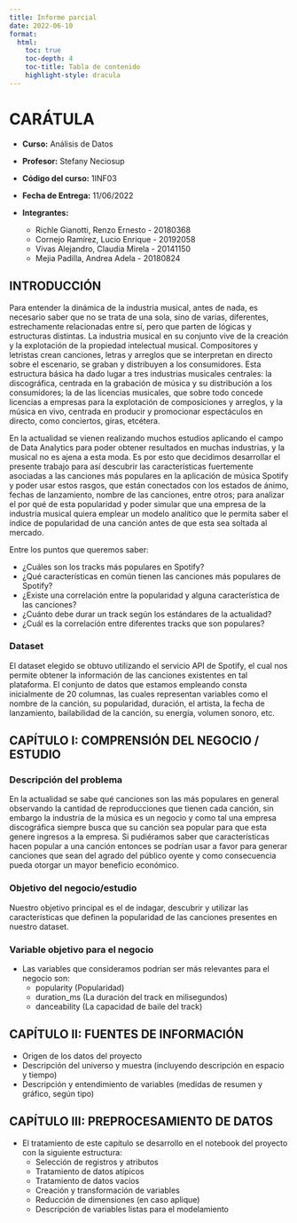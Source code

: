 ```yaml
---
title: Informe parcial
date: 2022-06-10
format: 
  html:
    toc: true
    toc-depth: 4
    toc-title: Tabla de contenido
    highlight-style: dracula
---
```


# CARÁTULA

* **Curso:**              Análisis de Datos
* **Profesor:**           Stefany Neciosup
* **Código del curso:**  	1INF03
* **Fecha de Entrega:** 	11/06/2022 

* **Integrantes:**
  + Richle Gianotti, Renzo Ernesto - 20180368
  + Cornejo Ramírez, Lucio Enrique - 20192058
  + Vivas Alejandro, Claudia Mirela - 20141150
  + Mejia Padilla, Andrea Adela - 20180824

## INTRODUCCIÓN

Para entender la dinámica de la industria musical, antes de nada, es necesario saber que no se trata de una sola, sino de varias, diferentes, estrechamente relacionadas entre sí, pero que parten de lógicas y estructuras distintas. La industria musical en su conjunto vive de la creación y la explotación de la propiedad intelectual musical. Compositores y letristas crean canciones, letras y arreglos que se interpretan en directo sobre el escenario, se graban y distribuyen a los consumidores. Esta estructura básica ha dado lugar a tres industrias musicales centrales: la discográfica, centrada en la grabación de música y su distribución a los consumidores; la de las licencias musicales, que sobre todo concede licencias a empresas para la explotación de composiciones y arreglos, y la música en vivo, centrada en producir y promocionar espectáculos en directo, como conciertos, giras, etcétera.

En la actualidad se vienen realizando muchos estudios aplicando el campo de Data Analytics para poder obtener resultados en muchas industrias, y la musical
no es ajena a esta moda. Es por esto que decidimos desarrollar el presente trabajo para así descubrir las características fuertemente asociadas a las canciones más populares en la aplicación de música Spotify y poder usar estos rasgos, que están conectados con los estados de ánimo, fechas de lanzamiento, nombre de las canciones, entre otros; para analizar el por qué de esta popularidad y poder simular que una empresa de la industria musical quiera emplear un modelo analítico
que le permita saber el índice de popularidad de una canción antes de que esta sea soltada al mercado.

Entre los puntos que queremos saber: 

- ¿Cuáles son los tracks más populares en Spotify? 
- ¿Qué características en común tienen las canciones más populares de Spotify?
- ¿Existe una correlación entre la popularidad y alguna característica de las canciones?
- ¿Cuánto debe durar un track según los estándares de la actualidad?
- ¿Cuál es la correlación entre diferentes tracks que son populares?

### Dataset 

El dataset elegido se obtuvo utilizando el servicio API de Spotify, el cual nos permite obtener la información de las canciones existentes en tal plataforma.
El conjunto de datos que estamos empleando consta inicialmente de 20 columnas, las cuales representan variables como el nombre de la canción, su popularidad, duración, el artista, la fecha de lanzamiento, bailabilidad de la canción, su energía, volumen sonoro, etc.

## CAPÍTULO I: COMPRENSIÓN DEL NEGOCIO / ESTUDIO

### Descripción del problema

En la actualidad se sabe qué canciones son las más populares en general observando la cantidad de reproducciones que tienen cada canción, sin embargo la industria de la música es un negocio y como tal una empresa discográfica siempre busca que su canción sea popular para que esta genere ingresos a la empresa. Si pudiéramos saber que características hacen popular a una canción entonces se podrían usar a favor para generar canciones que sean del agrado del público oyente y como consecuencia pueda otorgar un mayor beneficio económico.

### Objetivo del negocio/estudio

Nuestro objetivo principal es el de indagar, descubrir y utilizar las características que definen la popularidad de las canciones presentes en nuestro dataset. 

### Variable objetivo para el negocio

* Las variables que consideramos podrían ser más relevantes para el negocio son: 
  + popularity (Popularidad)
  + duration_ms (La duración del track en milisegundos)
  + danceability (La capacidad de baile del track)

## CAPÍTULO II: FUENTES DE INFORMACIÓN

+ Origen de los datos del proyecto
+ Descripción del universo y muestra (incluyendo descripción en espacio y tiempo)
+ Descripción y entendimiento de variables (medidas de resumen y gráfico, según tipo)

## CAPÍTULO III: PREPROCESAMIENTO DE DATOS

* El tratamiento de este capítulo se desarrollo en el notebook del proyecto con la siguiente estructura: 
  + Selección de registros y atributos
  + Tratamiento de datos atípicos
  + Tratamiento de datos vacíos
  + Creación y transformación de variables
  + Reducción de dimensiones (en caso aplique)
  + Descripción de variables listas para el modelamiento

## 